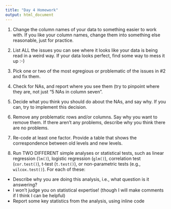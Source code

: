 ```yaml
---
title: "Day 4 Homework"
output: html_document
---
```


1. Change the column names of your data to something easier to work with.  If you like your column names, change them into something else reasonable, just for practice.

2. List ALL the issues you can see where it looks like your data is being read in a weird way.  If your data looks perfect, find some way to mess it up :-)

3. Pick one or two of the most egregious or problematic of the issues in #2 and fix them.

4. Check for NAs, and report where you see them (try to pinpoint where they are, not just "5 NAs in column seven".

5. Decide what you think you should do about the NAs, and say why.  If you can, try to implement this decision.

6. Remove any problematic rows and/or columns.  Say why you want to remove them.  If there aren't any problems, describe why you think there are no problems.

7. Re-code at least one factor.  Provide a table that shows the correspondence between old levels and new levels.

8. Run TWO DIFFERENT simple analyses or statistical tests, such as linear regression (`lm()`), logistic regression (`glm()`), correlation test (`cor.test()`), t-test (`t.test()`), or non-parametric tests (e.g., `wilcox.test()`).  For each of these:
  - Describe why you are doing this analysis, i.e., what question is it answering?
  - I won't judge you on statistical expertise!  (though I will make comments if I think I can be helpful)
  - Report some key statistics from the analysis, using inline code
  
  